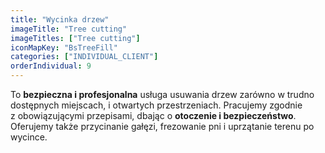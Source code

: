 ```yaml
---
title: "Wycinka drzew"
imageTitle: "Tree cutting"
imageTitles: ["Tree cutting"]
iconMapKey: "BsTreeFill"
categories: ["INDIVIDUAL_CLIENT"]
orderIndividual: 9
---
```


To **bezpieczna i&nbsp;profesjonalna** usługa usuwania drzew zarówno w&nbsp;trudno dostępnych miejscach, i&nbsp;otwartych przestrzeniach. Pracujemy zgodnie z&nbsp;obowiązującymi przepisami, dbając o&nbsp;**otoczenie i&nbsp;bezpieczeństwo**. Oferujemy także przycinanie gałęzi, frezowanie pni i&nbsp;uprzątanie terenu po wycince.
